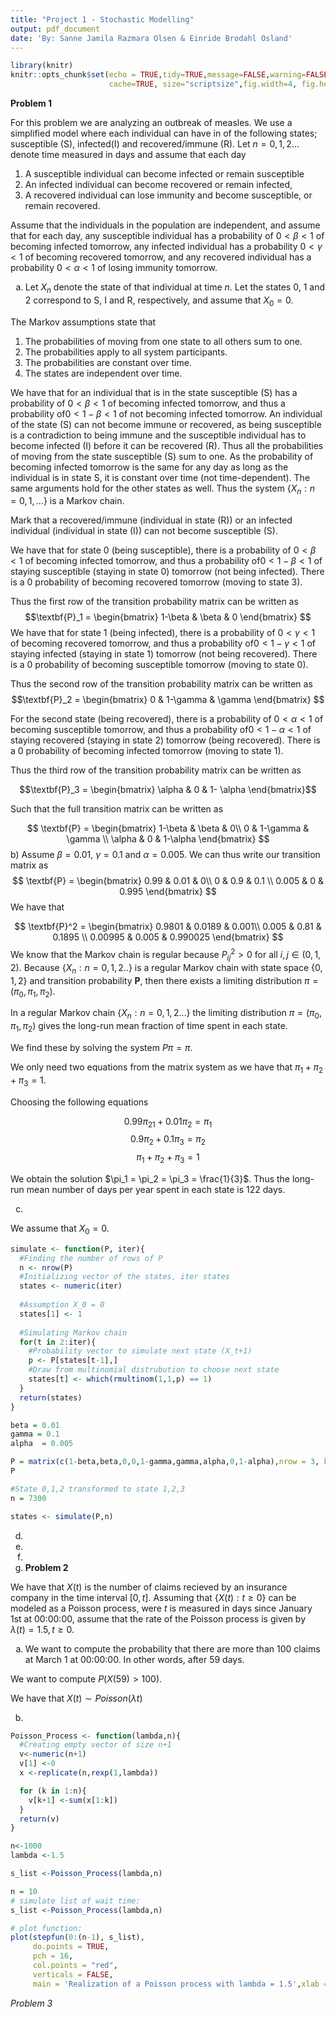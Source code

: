 ```yaml
---
title: "Project 1 - Stochastic Modelling"
output: pdf_document
date: 'By: Sanne Jamila Razmara Olsen & Einride Brodahl Osland'
---
```

```r
library(knitr)
knitr::opts_chunk$set(echo = TRUE,tidy=TRUE,message=FALSE,warning=FALSE,strip.white=TRUE,prompt=FALSE,
                      cache=TRUE, size="scriptsize",fig.width=4, fig.height=3,fig.align = "center")
```

__Problem 1__

For this problem we are analyzing an outbreak of measles. We use a simplified model where each individual can have in of the following states; susceptible (S), infected(I) and recovered/immune (R). Let $n = 0,1,2 ...$
denote time measured in days and assume that each day

1. A susceptible individual can become infected or remain susceptible
2. An infected individual can become recovered or remain infected,
3. A recovered individual can lose immunity and become susceptible, or remain recovered.

Assume that the individuals in the population are independent, and assume that for each day, any susceptible individual has a probability of $0 < \beta < 1$ of becoming infected tomorrow, any infected individual has a probability $0 < \gamma < 1$ of becoming recovered tomorrow, and any recovered individual has a probability $0 < \alpha < 1$ of losing immunity tomorrow.

a) 
Let $X_n$ denote the state of that individual at time $n$. Let the states 0, 1 and 2 correspond to S, I and R, respectively, and assume that $X_0 = 0$.

The Markov assumptions state that 

1. The probabilities of moving from one state to all others sum to one.
2. The probabilities apply to all system participants.
3. The probabilities are constant over time.
4. The states are independent over time.

We have that for an individual that is in the state susceptible (S) has a probability of $0 < \beta < 1$ of becoming infected tomorrow, and thus a probability of$0 < 1-\beta < 1$ of not becoming infected tomorrow. An individual of the state (S) can not become immune or recovered, as being susceptible is a contradiction to being immune and the susceptible individual has to become infected (I) before it can be recovered (R). Thus all the probabilities of moving from the state susceptible (S) sum to one. As the probability of becoming infected tomorrow is the same for any day as long as the individual is in state S, it is constant over time (not time-dependent). The same arguments hold for the other states as well. Thus the system $\{X_n : n = 0,1,...\}$ is a Markov chain.

Mark that a recovered/immune (individual in state (R)) or an infected individual (individual in state (I)) can not become susceptible (S). 

We have that for state 0 (being susceptible), there is a probability of $0 < \beta < 1$ of becoming infected tomorrow, and thus a probability of$0 < 1-\beta < 1$ of staying susceptible (staying in state $0$) tomorrow (not being infected). There is a $0$ probability of becoming recovered tomorrow (moving to state $3$).

Thus the first row of the transition probability matrix can be written as
$$\textbf{P}_1 =
\begin{bmatrix}
1-\beta & \beta & 0 
\end{bmatrix}
$$
We have that for state 1 (being infected), there is a probability of $0 < \gamma < 1$ of becoming recovered tomorrow, and thus a probability of$0 < 1-\gamma < 1$ of staying infected (staying in state $1$) tomorrow (not being recovered). There is a $0$ probability of becoming susceptible tomorrow (moving to state $0$).

Thus the second row of the transition probability matrix can be written as
$$\textbf{P}_2 =
\begin{bmatrix}
0 & 1-\gamma & \gamma
\end{bmatrix}
$$

For the second state (being recovered), there is a probability of $0 < \alpha < 1$ of becoming susceptible tomorrow, and thus a probability of$0 < 1-\alpha< 1$ of staying recovered (staying in state $2$) tomorrow (being recovered). There is a $0$ probability of becoming infected tomorrow (moving to state $1$).

Thus the third row of the transition probability matrix can be written as

$$\textbf{P}_3 =
\begin{bmatrix}
\alpha & 0 & 1- \alpha
\end{bmatrix}$$

Such that the full transition matrix can be written as

$$
\textbf{P} =
\begin{bmatrix}
1-\beta & \beta & 0\\ 
0 & 1-\gamma  & \gamma  \\
\alpha & 0 & 1-\alpha
\end{bmatrix}
$$
b) Assume $\beta = 0.01$, $\gamma = 0.1$ and $\alpha = 0.005$. We can thus write our transition matrix as
$$
\textbf{P} =
\begin{bmatrix}
0.99 & 0.01 & 0\\ 
0 & 0.9  & 0.1  \\
0.005 & 0 & 0.995
\end{bmatrix}
$$
We have that

$$
\textbf{P}^2 =
\begin{bmatrix}
0.9801 & 0.0189 & 0.001\\ 
0.005 & 0.81  & 0.1895  \\
0.00995 & 0.005 & 0.990025
\end{bmatrix}
$$
We know that the Markov chain is regular because $P_{ij}^2 > 0$ for all $i,j \in (0,1,2)$. Because $\{X_n : n = 0,1,2..\}$ is a regular Markov chain with state space $\{0,1,2\}$ and transition probability $\textbf{P}$, then there exists a limiting distribution $\pi = (\pi_0,\pi_1,\pi_2)$.

In a regular Markov chain $\{ X_n : n = 0,1,2...\}$ the limiting distribution $\pi = (\pi_0,\pi_1,\pi_2)$ gives the long-run mean fraction of time spent in each state.

We find these by solving the system $P \pi = \pi$.

We only need two equations from the matrix system as we have that $\pi_1 + \pi_2 + \pi_3 = 1$.

Choosing the following equations 

$$
0.99\pi_21 + 0.01\pi_2 = \pi_1
$$
$$
0.9\pi_2 + 0.1\pi_3 = \pi_2
$$
$$\pi_1 + \pi_2 + \pi_3 = 1$$


We obtain the solution $\pi_1 = \pi_2 = \pi_3 = \frac{1}{3}$. Thus the long-run mean number of days per year spent in each state is $122$ days.


c)

We assume that $X_0 = 0$. 

```r
simulate <- function(P, iter){
  #Finding the number of rows of P
  n <- nrow(P)
  #Initializing vector of the states, iter states
  states <- numeric(iter)
  
  #Assumption X_0 = 0
  states[1] <- 1
  
  #Simulating Markov chain
  for(t in 2:iter){
    #Probability vector to simulate next state (X_t+1)
    p <- P[states[t-1],]
    #Draw from multinomial distrubution to choose next state
    states[t] <- which(rmultinom(1,1,p) == 1)
  }
  return(states)
}

beta = 0.01
gamma = 0.1
alpha  = 0.005

P = matrix(c(1-beta,beta,0,0,1-gamma,gamma,alpha,0,1-alpha),nrow = 3, byrow = TRUE)
P

#State 0,1,2 transformed to state 1,2,3
n = 7300

states <- simulate(P,n)

```




d) 
e)
f)
g)
__Problem 2__

We have that $X(t)$ is the number of claims recieved by an insurance company in the time interval $[0,t]$. Assuming that $\{X(t) : t \ge 0\}$ can be modeled as a Poisson process, were $t$ is measured in days since January 1st at 00:00:00, assume that the rate of the Poisson process is given by $\lambda(t) = 1.5, t \ge 0$.

a) We want to compute the probability that there are more than $100$ claims at March 1 at 00:00:00. In other words, after 59 days.

We want to compute $P(X(59) > 100)$.

We have that $X(t) \sim Poisson(\lambda t)$


b) 

```r

Poisson_Process <- function(lambda,n){
  #Creating empty vector of size n+1
  v<-numeric(n+1)
  v[1] <-0
  x <-replicate(n,rexp(1,lambda))

  for (k in 1:n){
    v[k+1] <-sum(x[1:k])
  }
  return(v)
}

n<-1000
lambda <-1.5

s_list <-Poisson_Process(lambda,n)
```

```r
n = 10
# simulate list of wait time:
s_list <-Poisson_Process(lambda,n)

# plot function:
plot(stepfun(0:(n-1), s_list), 
     do.points = TRUE,
     pch = 16,
     col.points = "red",
     verticals = FALSE,
     main = 'Realization of a Poisson process with lambda = 1.5',xlab = 'Time', ylab = 'Number of claims')
```

_Problem 3_